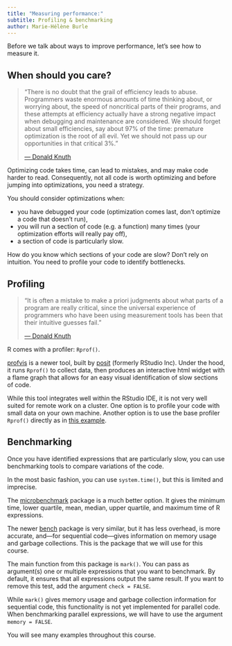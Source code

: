 ```yaml
---
title: "Measuring performance:"
subtitle: Profiling & benchmarking
author: Marie-Hélène Burle
---
```


:::{.def}

Before we talk about ways to improve performance, let's see how to measure it.

:::

## When should you care?

> "There is no doubt that the grail of efficiency leads to abuse. Programmers waste enormous amounts of time thinking about, or worrying about, the speed of noncritical parts of their programs, and these attempts at efficiency actually have a strong negative impact when debugging and maintenance are considered. We should forget about small efficiencies, say about 97% of the time: premature optimization is the root of all evil. Yet we should not pass up our opportunities in that critical 3%."
>
> [— Donald Knuth](https://en.wikipedia.org/wiki/Donald_Knuth)

Optimizing code takes time, can lead to mistakes, and may make code harder to read. Consequently, not all code is worth optimizing and before jumping into optimizations, you need a strategy.

You should consider optimizations when:

- you have debugged your code (optimization comes last, don't optimize a code that doesn't run),
- you will run a section of code (e.g. a function) many times (your optimization efforts will really pay off),
- a section of code is particularly slow.

How do you know which sections of your code are slow? Don't rely on intuition. You need to profile your code to identify bottlenecks.

## Profiling

> "It is often a mistake to make a priori judgments about what parts of a program are really critical, since the universal experience of programmers who have been using measurement tools has been that their intuitive guesses fail."
>
> [— Donald Knuth](https://en.wikipedia.org/wiki/Donald_Knuth)

R comes with a profiler: `Rprof()`.

[profvis](https://cran.r-project.org/web/packages/profvis/index.html) is a newer tool, built by [posit](https://posit.co/) (formerly RStudio Inc). Under the hood, it runs `Rprof()` to collect data, then produces an interactive html widget with a flame graph that allows for an easy visual identification of slow sections of code.

While this tool integrates well within the RStudio IDE, it is not very well suited for remote work on a cluster. One option is to profile your code with small data on your own machine. Another option is to use the base profiler `Rprof()` directly as in [this example](https://rstudio.github.io/r-manuals/r-exts/Tidying-and-profiling-R-code.html#profiling-r-code-for-speed).

## Benchmarking

Once you have identified expressions that are particularly slow, you can use benchmarking tools to compare variations of the code.

In the most basic fashion, you can use `system.time()`, but this is limited and imprecise.

The [microbenchmark](https://cran.r-project.org/web/packages/microbenchmark/index.html) package is a much better option. It gives the minimum time, lower quartile, mean, median, upper quartile, and maximum time of R expressions.

The newer [bench](https://cran.r-project.org/web/packages/bench/index.html) package is very similar, but it has less overhead, is more accurate, and—for sequential code—gives information on memory usage and garbage collections. This is the package that we will use for this course.

The main function from this package is `mark()`. You can pass as argument(s) one or multiple expressions that you want to benchmark. By default, it ensures that all expressions output the same result. If you want to remove this test, add the argument `check = FALSE`.

While `mark()` gives memory usage and garbage collection information for sequential code, this functionality is not yet implemented for parallel code. When benchmarking parallel expressions, we will have to use the argument `memory = FALSE`.

You will see many examples throughout this course.
